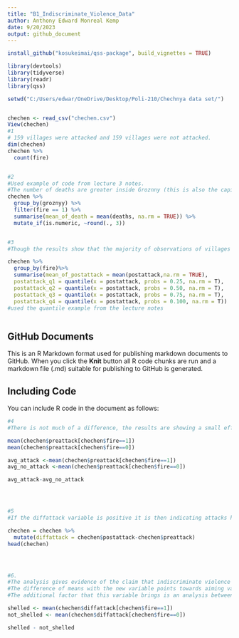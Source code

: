 ---
title: "B1_Indiscriminate_Violence_Data"
author: Anthony Edward Monreal Kemp
date: 9/20/2023
output: github_document
---

```{r}
install_github("kosukeimai/qss-package", build_vignettes = TRUE)

library(devtools)
library(tidyverse)
library(readr)
library(qss)

setwd("C:/Users/edwar/OneDrive/Desktop/Poli-210/Chechnya data set/")


chechen <- read_csv("chechen.csv")
View(chechen)
#1
# 159 villages were attacked and 159 villages were not attacked.
dim(chechen)
chechen %>%
  count(fire)


#2
#Used example of code from lecture 3 notes.
#The number of deaths are greater inside Groznny (this is also the capital which makes sense more combat deaths would occur here).
chechen %>%
  group_by(groznyy) %>%
  filter(fire == 1) %>%
  summarise(mean_of_death = mean(deaths, na.rm = TRUE)) %>%
  mutate_if(is.numeric, ~round(., 3))


#3
#Though the results show that the majority of observations of villages hit after Russian artillery are in the 3rd quantile (higher than the median of observations), this still does not necessarily mean a strong correlation between the Russian military striking villages and lowered rates.

chechen %>%
  group_by(fire)%>%
  summarise(mean_of_postattack = mean(postattack,na.rm = TRUE), 
  postattack_q1 = quantile(x = postattack, probs = 0.25, na.rm = T),
  postattack_q2 = quantile(x = postattack, probs = 0.50, na.rm = T),
  postattack_q3 = quantile(x = postattack, probs = 0.75, na.rm = T),
  postattack_q4 = quantile(x = postattack, probs = 0.100, na.rm = T))
#used the quantile example from the lecture notes



```

## GitHub Documents

This is an R Markdown format used for publishing markdown documents to GitHub. When you click the **Knit** button all R code chunks are run and a markdown file (.md) suitable for publishing to GitHub is generated.

## Including Code

You can include R code in the document as follows:

```{r}
#4
#There is not much of a difference, the results are showing a small effect at -.04 (rounded from -.037).

mean(chechen$preattack[chechen$fire==1])
mean(chechen$preattack[chechen$fire==0])

avg_attack <-mean(chechen$preattack[chechen$fire==1])
avg_no_attack <-mean(chechen$preattack[chechen$fire==0])

avg_attack-avg_no_attack




#5
#If the diffattack variable is positive it is then indicating attacks had increased after prior Russian military shelling. 0 means no difference after attacks, 1 means there was another attack.

chechen = chechen %>%
  mutate(diffattack = chechen$postattack-chechen$preattack)
head(chechen)




#6.
#The analysis gives evidence of the claim that indiscriminate violence can lead to reducing insurgent attacks. 
#The difference of means with the new variable points towards aiming validity of the previous analysis as the effect increased 48 points in measurement.
#The additional factor that this variable brings is an analysis between a control and treatment group of villages showing a before and after effect of Russian artillery strikes on insurgent behavior.

shelled <- mean(chechen$diffattack[chechen$fire==1])
not_shelled <- mean(chechen$diffattack[chechen$fire==0])

shelled - not_shelled

```



```{r}
```

